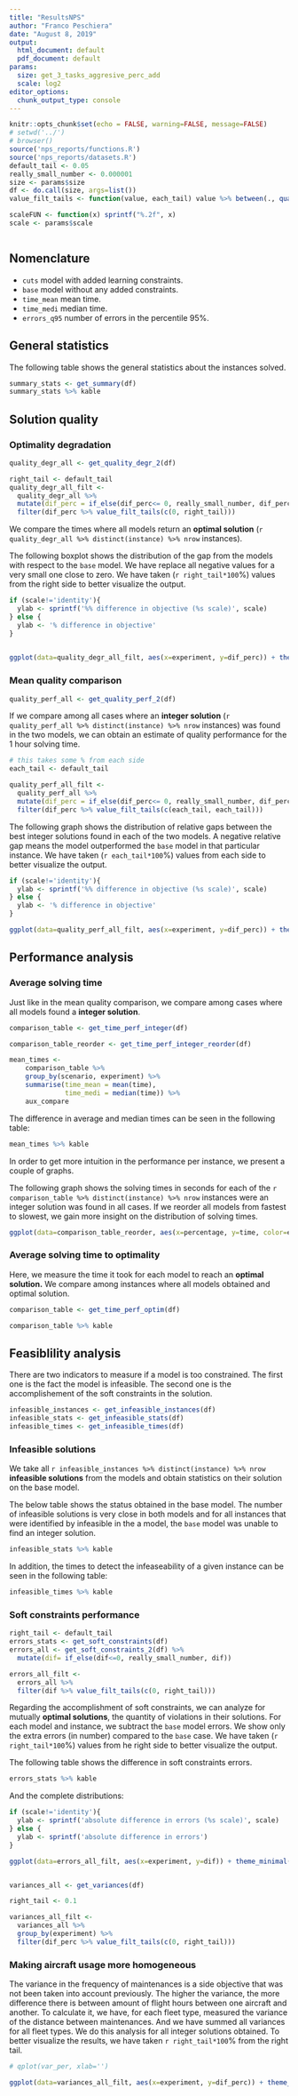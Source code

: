 ```yaml
---
title: "ResultsNPS"
author: "Franco Peschiera"
date: "August 8, 2019"
output:
  html_document: default
  pdf_document: default
params:
  size: get_3_tasks_aggresive_perc_add
  scale: log2
editor_options:
  chunk_output_type: console
---
```


```r
knitr::opts_chunk$set(echo = FALSE, warning=FALSE, message=FALSE)
# setwd('../')
# browser()
source('nps_reports/functions.R')
source('nps_reports/datasets.R')
default_tail <- 0.05
really_small_number <- 0.000001
size <- params$size
df <- do.call(size, args=list())
value_filt_tails <- function(value, each_tail) value %>% between(., quantile(., c(each_tail[1])), quantile(., c(1-each_tail[2])))

scaleFUN <- function(x) sprintf("%.2f", x)
scale <- params$scale



```

## Nomenclature

* `cuts` model with added learning constraints.
* `base` model without any added constraints.
* `time_mean` mean time.
* `time_medi` median time.
* `errors_q95` number of errors in the percentile 95%.

## General statistics

The following table shows the general statistics about the instances solved.

```r

summary_stats <- get_summary(df)
summary_stats %>% kable

```

## Solution quality

### Optimality degradation

```r

quality_degr_all <- get_quality_degr_2(df)

right_tail <- default_tail
quality_degr_all_filt <- 
  quality_degr_all %>% 
  mutate(dif_perc = if_else(dif_perc<= 0, really_small_number, dif_perc)) %>%
  filter(dif_perc %>% value_filt_tails(c(0, right_tail)))

```
We compare the times where all models return an **optimal solution** (`r quality_degr_all %>% distinct(instance) %>% nrow` instances).


The following boxplot shows the distribution of the gap from the models with respect to the `base` model. We have replace all negative values for a very small one close to zero. We have taken (`r right_tail*100`\%) values from the right side to better visualize the output.

```r
if (scale!='identity'){
  ylab <- sprintf('%% difference in objective (%s scale)', scale)  
} else {
  ylab <- '% difference in objective'
}

  
ggplot(data=quality_degr_all_filt, aes(x=experiment, y=dif_perc)) + theme_minimal() + geom_boxplot() + xlab('Experiment') + ylab(ylab) + theme(text = element_text(size=20)) + coord_flip() + scale_y_continuous(trans=scale, labels=scaleFUN)

```

### Mean quality comparison

```r

quality_perf_all <- get_quality_perf_2(df)

```

If we compare among all cases where an **integer solution** (`r quality_perf_all %>% distinct(instance) %>% nrow` instances) was found in the two models, we can obtain an estimate of quality performance for the 1 hour solving time.

```r

# this takes some % from each side
each_tail <- default_tail

quality_perf_all_filt <- 
  quality_perf_all %>% 
  mutate(dif_perc = if_else(dif_perc<= 0, really_small_number, dif_perc)) %>%
  filter(dif_perc %>% value_filt_tails(c(each_tail, each_tail)))
```

The following graph shows the distribution of relative gaps between the best integer solutions found in each of the two models. A negative relative gap means the model outperformed the `base` model in that particular instance. We have taken (`r each_tail*100`\%) values from each side to better visualize the output.

```r

if (scale!='identity'){
  ylab <- sprintf('%% difference in objective (%s scale)', scale)  
} else {
  ylab <- '% difference in objective'
}

ggplot(data=quality_perf_all_filt, aes(x=experiment, y=dif_perc)) + theme_minimal() + geom_boxplot() + xlab('Experiment') + ylab(ylab) + theme(text = element_text(size=20)) + coord_flip() + scale_y_continuous(trans=scale, labels=scaleFUN)


```


## Performance analysis

### Average solving time

Just like in the mean quality comparison, we compare among cases where all models found a **integer solution**.

```r

comparison_table <- get_time_perf_integer(df)

comparison_table_reorder <- get_time_perf_integer_reorder(df)

mean_times <- 
    comparison_table %>% 
    group_by(scenario, experiment) %>% 
    summarise(time_mean = mean(time), 
              time_medi = median(time)) %>% 
    aux_compare

```

The difference in average and median times can be seen in the following table:

```r
mean_times %>% kable
```

In order to get more intuition in the performance per instance, we present a couple of graphs.

The following graph shows the solving times in seconds for each of the `r comparison_table %>% distinct(instance) %>% nrow` instances were an integer solution was found in all cases. If we reorder all models from fastest to slowest, we gain more insight on the distribution of solving times.


```r
ggplot(data=comparison_table_reorder, aes(x=percentage, y=time, color=experiment)) + theme_minimal() + geom_point(size=0.5) + ggplot2::xlab('instance percentage') + theme(text = element_text(size=20)) + guides(color = guide_legend(override.aes = list(size=5)))
```

### Average solving time to optimality

Here, we measure the time it took for each model to reach an **optimal solution.** We compare among instances where all models obtained and optimal solution.

```r

comparison_table <- get_time_perf_optim(df)

```

```r
comparison_table %>% kable
```

## Feasiblility analysis

There are two indicators to measure if a model is too constrained. The first one is the fact the model is infeasible. The second one is the accomplishement of the soft constraints in the solution.

```r
infeasible_instances <- get_infeasible_instances(df)
infeasible_stats <- get_infeasible_stats(df)
infeasible_times <- get_infeasible_times(df)
```

### Infeasible solutions

We take all `r infeasible_instances %>% distinct(instance) %>% nrow` **infeasible solutions** from the models and obtain statistics on their solution on the base model.

The below table shows the status obtained in the base model. The number of infeasible solutions is very close in both models and for all instances that were identified by infeasible in the a model, the `base` model was unable to find an integer solution.

```r
infeasible_stats %>% kable
```

In addition, the times to detect the infeaseability of a given instance can be seen in the following table:

```r
infeasible_times %>% kable
```


### Soft constraints performance

```r
right_tail <- default_tail
errors_stats <- get_soft_constraints(df)
errors_all <- get_soft_constraints_2(df) %>% 
  mutate(dif= if_else(dif<=0, really_small_number, dif))

errors_all_filt <- 
  errors_all %>% 
  filter(dif %>% value_filt_tails(c(0, right_tail)))

```


Regarding the accomplishment of soft constraints, we can analyze for mutually **optimal solutions**, the quantity of violations in their solutions. For each model and instance, we subtract the `base` model errors. We show only the extra errors (in number) compared to the `base` case. We have taken (`r right_tail*100`\%) values from he right side to better visualize the output.

The following table shows the difference in soft constraints errors.

```r
errors_stats %>% kable
```

And the complete distributions:

```r

if (scale!='identity'){
  ylab <- sprintf('absolute difference in errors (%s scale)', scale)
} else {
  ylab <- sprintf('absolute difference in errors')
}

ggplot(data=errors_all_filt, aes(x=experiment, y=dif)) + theme_minimal() + geom_boxplot() + xlab('Experiment') + ylab(ylab) + theme(text = element_text(size=20)) + coord_flip() + scale_y_continuous(trans=scale, labels=scaleFUN)



```

```r
variances_all <- get_variances(df)

right_tail <- 0.1

variances_all_filt <- 
  variances_all %>% 
  group_by(experiment) %>%
  filter(dif_perc %>% value_filt_tails(c(0, right_tail)))

```

### Making aircraft usage more homogeneous

The variance in the frequency of maintenances is a side objective that was not been taken into account previously. The higher the variance, the more difference there is between amount of flight hours between one aircraft and another.
To calculate it, we have, for each fleet type, measured the variance of the distance between maintenances. And we have summed all variances for all fleet types. We do this analysis for all integer solutions obtained.
To better visualize the results, we have taken `r right_tail*100`\% from the right tail.

```r

# qplot(var_per, xlab='')

ggplot(data=variances_all_filt, aes(x=experiment, y=dif_perc)) + theme_minimal() + geom_boxplot() + xlab('Experiment') + ylab('Difference in variance (in % of base case)') + theme(text = element_text(size=20)) + coord_flip()

```
